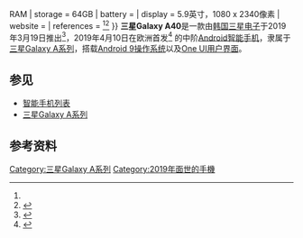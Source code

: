 {{noteTA
| 1 = zh-hans:操作系统; zh-hant:作業系統;
| 2 = zh-cn:智能手机; zh-tw:智慧型手機; zh-hk:智能電話;
| 3 = zh-hans:用户界面; zh-hant:使用者介面;
}}
{{Infobox mobile phone
| name         = 三星Galaxy A40
| logo         = Galaxy_A40_Logo.svg
| image        =
| brand        = [[三星集团|三星]]
| manufacturer = [[三星电子|三星电子]]
| slogan       = 
| series       = [[三星Galaxy_A系列|三星Galaxy A系列]]
| modelnumber  = SM-A405FN/DS
| networks     = [[2G|2G]]<br />[[3G|3G]]<br />[[4G|4G]] [[長期演進技術|LTE]]
| released     = {{Start date and age|2019|04|10|df=yes}}
| predecessor  = [[三星Galaxy_J6|三星Galaxy J6]]
| successor    = [[三星Galaxy_A41|三星Galaxy A41]]
| related      = [[三星Galaxy_A30|三星Galaxy A30]]<br/>[[三星Galaxy_A50|三星Galaxy A50]]
| type         = [[智能手机|智能手机]]
| form         = [[手機規格#平板式|平板式手机]]
| size         = {{convert|144.4|mm|in|abbr=on}} H <br /> {{convert|69.2|mm|in|abbr=on}} W <br /> {{convert|7.9|mm|in|abbr=on}} D
| weight       = {{convert|140|g|oz|abbr=on}}
| os           = [[Android_9|Android 9]] with [[One_UI|One UI]]
| soc          = [[三星Exynos|三星Exynos]] 7885
| cpu          = 八核心 （2x1.8 GHz Cortex-A73 & 6x1.6 GHz Cortex-A53）
| gpu          = Mali-G71 MP2
| input        = 传感器：<br />
{{plainlist|
* [[加速規|加速規]]
* [[接近传感器|接近传感器]]
* 指纹扫描仪（背面）
* [[陀螺儀|陀螺儀]]
* [[指南针|指南针]]
* [[霍尔效应传感器|霍尔效应传感器]]
}}
| memory       = {{val|4|ul=Gigabyte{{!}}GB}} RAM
| storage      = 64{{nbsp}}GB
| battery      = {{val|3100|u=mAh}}
| display      = 5.9英寸，1080 x 2340像素
| website      = {{URL|https://www.samsung.com/uk/smartphones/galaxy-a40/SM-A405FZKDBTU/}}
| references   = <ref name=gsmarenaspecs/><ref name=sammobilespecs>{{cite web|url=https://www.sammobile.com/samsung/galaxy-a40/specs/SM-A405F/|title=Samsung Galaxy A40 SM-A405F Specifications|website=Sam Mobile|access-date=September 19, 2019|archive-date=2019-07-21|archive-url=https://web.archive.org/web/20190721234345/https://www.sammobile.com/samsung/galaxy-a40/specs/SM-A405F/}}</ref>
}}
'''三星Galaxy A40'''是一款由[[韩国|韩国]][[三星电子|三星电子]]于2019年3月19日推出<ref>{{Cite web|url=https://www.gsmarena.com/samsung_galaxy_a40_arrives_in_europe_with_25_mp_selfie_camera-news-36099.php|title=Samsung Galaxy A40 arrives in Europe with 25 MP selfie camera|website=gsmArena|date=19 March 2019|access-date=19 September 2019|archive-date=2019-03-20|archive-url=https://web.archive.org/web/20190320085516/https://www.gsmarena.com/samsung_galaxy_a40_arrives_in_europe_with_25_mp_selfie_camera-news-36099.php}}</ref>，2019年4月10日在欧洲首发<ref name=gsmarenaspecs>{{cite web|url=https://www.gsmarena.com/samsung_galaxy_a40-9642.php|title=Samsung Galaxy A40 - Full Phone Specifications|website=GSMArena|access-date=September 19, 2019|archive-date=2019-03-20|archive-url=https://web.archive.org/web/20190320090415/https://www.gsmarena.com/samsung_galaxy_a40-9642.php}}</ref>
的中阶[[Android|Android]][[智能手机|智能手机]]，隶属于[[三星Galaxy_A系列|三星Galaxy A系列]]，搭载[[Android_9|Android 9]][[操作系统|操作系统]]以及[[One_UI|One UI]][[用户界面|用户界面]]。

== 参见 ==
*[[智能手机列表|智能手机列表]]
*[[三星Galaxy_A系列|三星Galaxy A系列]]

== 参考资料 ==
{{reflist}}

{{Galaxy A}}

[[Category:三星Galaxy_A系列|Category:三星Galaxy A系列]]
[[Category:2019年面世的手機|Category:2019年面世的手機]]
